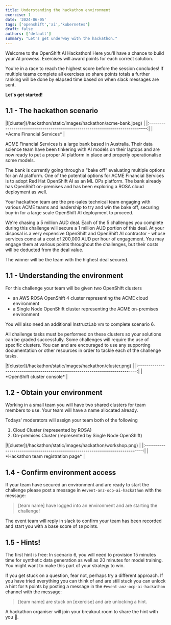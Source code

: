 ```yaml
---
title: Understanding the hackathon environment
exercise: 1
date: '2024-06-05'
tags: ['openshift','ai','kubernetes']
draft: false
authors: ['default']
summary: "Let's get underway with the hackathon."
---
```


Welcome to the OpenShift AI Hackathon! Here you'll have a chance to build your AI prowess. Exercises will award points for each correct solution. 

You're in a race to reach the highest score before the session concludes! If multiple teams complete all exercises so share points totals a further ranking will be done by elapsed time based on when slack messages are sent.

**Let's get started!**


## 1.1 - The hackathon scenario

<Zoom>
|![cluster](/hackathon/static/images/hackathon/acme-bank.jpeg)                  |
|:-----------------------------------------------------------------------------:|
| *Acme Financial Services*                                                     |
</Zoom>

ACME Financial Services is a large bank based in Australia. Their data science team have been tinkering with AI models on their laptops and are now ready to put a proper AI platform in place and properly operationalise some models. 

The bank is currently going through a "bake off" evaluating multiple options for an AI platform. One of the potential options for ACME Financial Services is to adopt Red Hat OpenShift AI as an ML OPs platform. The bank already has OpenShift on-premises and has been exploring a ROSA cloud deployment as well.

Your hackathon team are the pre-sales technical team engaging with various ACME teams and leadership to try and win the bake off, securing buy-in for a large scale OpenShift AI deployment to proceed.

We're chasing a 5 million AUD deal. Each of the 5 challenges you complete during this challenge will secure a 1 million AUD portion of this deal.
At your disposal is a very expensive OpenShift and OpenShift AI contractor - whose services come at a cost of 200,000 AUD per hour of engagement. You may engage them at various points throughout the challenges, but their costs will be deducted from the deal value.

The winner will be the team with the highest deal secured.

## 1.1 - Understanding the environment

For this challenge your team will be given two OpenShift clusters

- an AWS ROSA OpenShift 4 cluster representing the ACME cloud environment 
- a Single Node OpenShift cluster representing the ACME on-premises environment

You will also need an additional InstructLab vm to complete scenario 6.

All challenge tasks must be performed on these clusters so your solutions can be graded successfully. Some challenges will require the use of specific clusters. You can and are encouraged to use any supporting documentation or other resources in order to tackle each of the challenge tasks.

<Zoom>
|![cluster](/hackathon/static/images/hackathon/cluster.png)                     |
|:-----------------------------------------------------------------------------:|
| *OpenShift cluster console*                                        |
</Zoom>


## 1.2 - Obtain your environment

Working in a small team you will have two shared clusters for team members to use. Your team will have a name allocated already.

Todays' moderators will assign your team both of the following 
1. Cloud Cluster (represented by ROSA)
2. On-premises Cluster (represented by Single Node OpenShift)


<Zoom>
|![cluster](/hackathon/static/images/hackathon/workshop.png)                    |
|:-----------------------------------------------------------------------------:|
| *Hackathon team registration page*                                            |
</Zoom>


## 1.4 - Confirm environment access

If your team have secured an environment and are ready to start the challenge please post a message in `#event-anz-ocp-ai-hackathon` with the message:

> [team name] have logged into an environment and are starting the challenge!

The event team will reply in slack to confirm your team has been recorded and start you with a base score of `10` points.


## 1.5 - Hints!
The first hint is free: In scenario 6, you will need to provision 15 minutes time for synthetic data generation as well as 20 minutes for model training. You might want to make this part of your strategy to win.

If you get stuck on a question, fear not, perhaps try a different approach. If you have tried everything you can think of and are still stuck you can unlock a hint for `5` points by posting a message in the `#event-anz-ocp-ai-hackathon` channel with the message:

> [team name] are stuck on [exercise] and are unlocking a hint.

A hackathon organiser will join your breakout room to share the hint with you 🤫.
